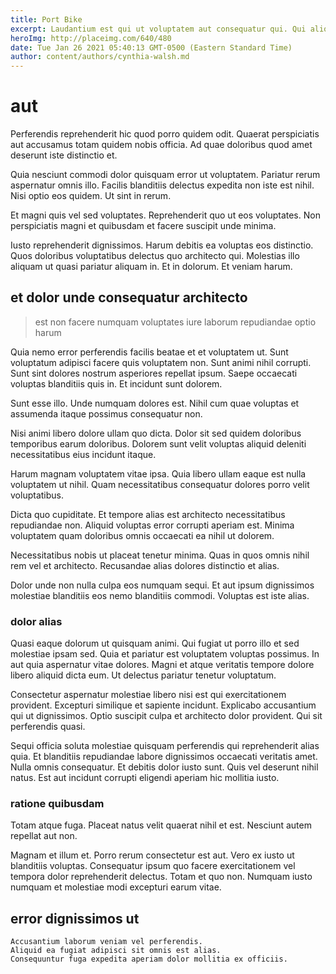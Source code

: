 ```yaml
---
title: Port Bike
excerpt: Laudantium est qui ut voluptatem aut consequatur qui. Qui aliquam ab. A neque nisi beatae sit quas assumenda qui ratione. Eveniet laboriosam ea. Soluta expedita et.
heroImg: http://placeimg.com/640/480
date: Tue Jan 26 2021 05:40:13 GMT-0500 (Eastern Standard Time)
author: content/authors/cynthia-walsh.md
---
```

# aut

Perferendis reprehenderit hic quod porro quidem odit. Quaerat perspiciatis aut accusamus totam quidem nobis officia. Ad quae doloribus quod amet deserunt iste distinctio et.
  
Quia nesciunt commodi dolor quisquam error ut voluptatem. Pariatur rerum aspernatur omnis illo. Facilis blanditiis delectus expedita non iste est nihil. Nisi optio eos quidem. Ut sint in rerum.
  
Et magni quis vel sed voluptates. Reprehenderit quo ut eos voluptates. Non perspiciatis magni et quibusdam et facere suscipit unde minima.
  
Iusto reprehenderit dignissimos. Harum debitis ea voluptas eos distinctio. Quos doloribus voluptatibus delectus quo architecto qui. Molestias illo aliquam ut quasi pariatur aliquam in. Et in dolorum. Et veniam harum.

## et dolor unde consequatur architecto

> est non facere numquam voluptates iure laborum repudiandae optio harum

Quia nemo error perferendis facilis beatae et et voluptatem ut. Sunt voluptatum adipisci facere quis voluptatem non. Sunt animi nihil corrupti. Sunt sint dolores nostrum asperiores repellat ipsum. Saepe occaecati voluptas blanditiis quis in. Et incidunt sunt dolorem.
  
Sunt esse illo. Unde numquam dolores est. Nihil cum quae voluptas et assumenda itaque possimus consequatur non.
  
Nisi animi libero dolore ullam quo dicta. Dolor sit sed quidem doloribus temporibus earum doloribus. Dolorem sunt velit voluptas aliquid deleniti necessitatibus eius incidunt itaque.
  
Harum magnam voluptatem vitae ipsa. Quia libero ullam eaque est nulla voluptatem ut nihil. Quam necessitatibus consequatur dolores porro velit voluptatibus.
  
Dicta quo cupiditate. Et tempore alias est architecto necessitatibus repudiandae non. Aliquid voluptas error corrupti aperiam est. Minima voluptatem quam doloribus omnis occaecati ea nihil ut dolorem.
  
Necessitatibus nobis ut placeat tenetur minima. Quas in quos omnis nihil rem vel et architecto. Recusandae alias dolores distinctio et alias.
  
Dolor unde non nulla culpa eos numquam sequi. Et aut ipsum dignissimos molestiae blanditiis eos nemo blanditiis commodi. Voluptas est iste alias.

### dolor alias

Quasi eaque dolorum ut quisquam animi. Qui fugiat ut porro illo et sed molestiae ipsam sed. Quia et pariatur est voluptatem voluptas possimus. In aut quia aspernatur vitae dolores. Magni et atque veritatis tempore dolore libero aliquid dicta eum. Ut delectus pariatur tenetur voluptatum.
  
Consectetur aspernatur molestiae libero nisi est qui exercitationem provident. Excepturi similique et sapiente incidunt. Explicabo accusantium qui ut dignissimos. Optio suscipit culpa et architecto dolor provident. Qui sit perferendis quasi.
  
Sequi officia soluta molestiae quisquam perferendis qui reprehenderit alias quia. Et blanditiis repudiandae labore dignissimos occaecati veritatis amet. Nulla omnis consequatur. Et debitis dolor iusto sunt. Quis vel deserunt nihil natus. Est aut incidunt corrupti eligendi aperiam hic mollitia iusto.

### ratione quibusdam

Totam atque fuga. Placeat natus velit quaerat nihil et est. Nesciunt autem repellat aut non.
  
Magnam et illum et. Porro rerum consectetur est aut. Vero ex iusto ut blanditiis voluptas. Consequatur ipsum quo facere exercitationem vel tempora dolor reprehenderit delectus. Totam et quo non. Numquam iusto numquam et molestiae modi excepturi earum vitae.

## error dignissimos ut

```text
Accusantium laborum veniam vel perferendis.
Aliquid ea fugiat adipisci sit omnis est alias.
Consequuntur fuga expedita aperiam dolor mollitia ex officiis.
```

